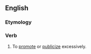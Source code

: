 ==English==

===Etymology===
{{prefix|en|over|hype}}

===Verb===
{{en-verb}}

# {{lb|en|transitive}} To [[promote]] or [[publicize]] excessively.